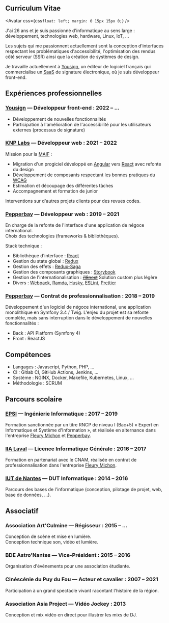
<SEO title="Curriculum Vitae" />

<article>

<h1>Curriculum Vitae</h1>

<Avatar
  css={css`
    float: left;
    margin: 0 15px 15px 0;
  `}
/>

J'ai 26 ans et je suis passionné d'informatique au sens large : développement, technologies web, hardware, Linux, IoT, ...

Les sujets qui me passionnent actuellement sont la conception d'interfaces respectant les problématiques d'accessibilité, l'optimisation des rendus côté serveur (SSR) ainsi que la création de systèmes de design.

Je travaille actuellement à [Yousign](https://yousign.com/), un éditeur de logiciel français qui commercialise un <abbr title="Software as a service">SaaS</abbr> de signature électronique, où je suis développeur front-end.

## Expériences professionnelles

### [Yousign](https://yousign.com/) — Développeur front-end : 2022 – ...

- Développement de nouvelles fonctionnalités
- Participation à l'amélioration de l'accessibilité pour les utilisateurs externes (processus de signature)

### [KNP Labs](https://knplabs.com/fr) — Développeur web : 2021 – 2022

Mission pour la [MAIF](https://www.maif.fr/) :

- Migration d'un progiciel développé en [Angular](https://angular.io/) vers [React](https://reactjs.org/) avec refonte du design
- Développement de composants respectant les bonnes pratiques du [WCAG](https://www.w3.org/TR/WCAG21/)
- Estimation et découpage des différentes tâches
- Accompagnement et formation de junior

Interventions sur d'autres projets clients pour des revues codes.

### [Pepperbay](https://pepperbay.fr/) — Développeur web : 2019 – 2021

En charge de la refonte de l'interface d'une application de négoce international.  
Choix des technologies (frameworks & bibliothèques).

Stack technique :

- Bibliothèque d'interface : [React](https://reactjs.org/)
- Gestion du state global : [Redux](https://redux.js.org/)
- Gestion des effets : [Redux-Saga](https://redux-saga.js.org/)
- Gestion des composants graphiques : [Storybook](https://storybook.js.org/)
- Gestion de l'internationalisation : ~~[i18next](https://www.i18next.com/)~~ Solution custom plus légère
- Divers : [Webpack](https://webpack.js.org/), [Ramda](https://ramdajs.com/), [Husky](https://github.com/typicode/husky), [ESLint](https://eslint.org/), [Prettier](https://prettier.io/)

### [Pepperbay](https://pepperbay.fr/) — Contrat de professionnalisation : 2018 – 2019

Développement d'un logiciel de négoce international, une application monolithique en Symfony 3.4 / Twig.
L'enjeu du projet est sa refonte complète, mais sans interruption dans le développement de nouvelles fonctionnalités :

- Back : API Platform (Symfony 4)
- Front : ReactJS

## Compétences

- Langages : Javascript, Python, PHP, ...
- CI : Gitlab CI, GitHub Actions, Jenkins, ...
- Système : NGINX, Docker, Makefile, Kubernetes, Linux, ...
- Méthodologie : SCRUM

## Parcours scolaire

### [EPSI](http://www.epsi.fr/) — Ingénierie Informatique : 2017 – 2019

Formation sanctionnée par un titre RNCP de niveau I (Bac+5) « Expert en Informatique et Système d'Information », et réalisée en alternance dans l'entreprise [Fleury Michon](https://www.fleurymichon.fr/) et [Pepperbay](https://www.pepperbay.fr/).

### [IIA Laval](http://iia-laval.fr/) — Licence Informatique Générale : 2016 – 2017

Formation en partenariat avec le CNAM, réalisée en contrat de professionnalisation dans l'entreprise [Fleury Michon](https://www.fleurymichon.fr/).

### [IUT de Nantes](https://iutnantes.univ-nantes.fr/formations/dut-bac-2-/dut-informatique-2019469.kjsp) — DUT Informatique : 2014 – 2016

Parcours des bases de l'informatique (conception, pilotage de projet, web, base de données, ...).

## Associatif

### Association Art'Culmine — Régisseur : 2015 – ...

Conception de scène et mise en lumière.  
Conception technique son, vidéo et lumière.

### BDE Astro'Nantes — Vice-Président : 2015 – 2016

Organisation d'événements pour une association étudiante.

### Cinéscénie du Puy du Fou — Acteur et cavalier : 2007 – 2021

Participation à un grand spectacle vivant racontant l'histoire de la région.

### Association Asia Project — Vidéo Jockey : 2013

Conception et mix vidéo en direct pour illustrer les mixs de DJ.

</article>
